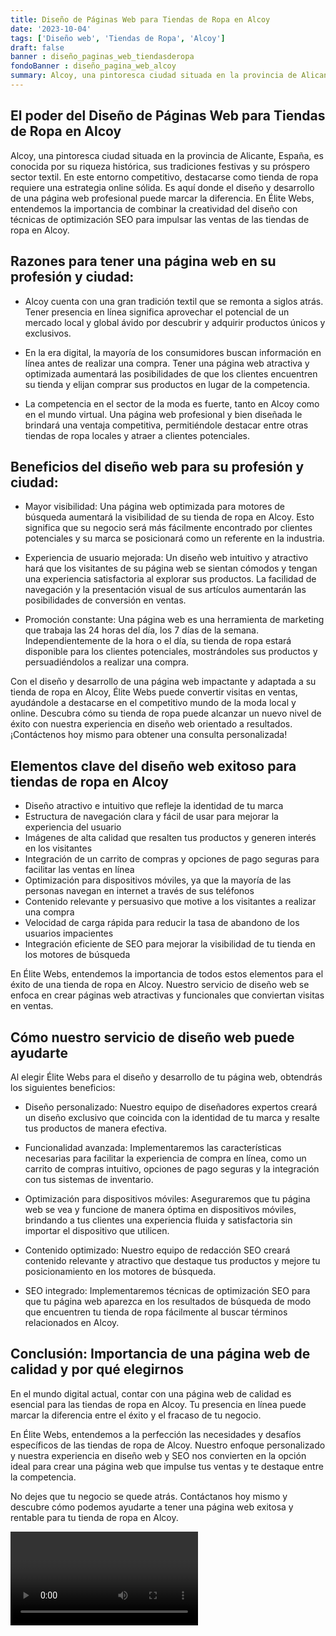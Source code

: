 ```yaml
---
title: Diseño de Páginas Web para Tiendas de Ropa en Alcoy
date: '2023-10-04'
tags: ['Diseño web', 'Tiendas de Ropa', 'Alcoy']
draft: false
banner : diseño_paginas_web_tiendasderopa
fondoBanner : diseño_pagina_web_alcoy
summary: Alcoy, una pintoresca ciudad situada en la provincia de Alicante, España, es conocida por su riqueza histórica, sus tradiciones festivas y su próspero sector textil. En este entorno competitivo, destacarse como tienda de ropa requiere una estrategia online sólida. Es aquí donde el diseño y desarrollo de una página web profesional puede marcar la diferencia. En Élite Webs, entendemos la importancia de combinar la creatividad del diseño con técnicas de optimización SEO para impulsar las ventas de las tiendas de ropa en Alcoy.
---
```


## El poder del Diseño de Páginas Web para Tiendas de Ropa en Alcoy

Alcoy, una pintoresca ciudad situada en la provincia de Alicante, España, es conocida por su riqueza histórica, sus tradiciones festivas y su próspero sector textil. En este entorno competitivo, destacarse como tienda de ropa requiere una estrategia online sólida. Es aquí donde el diseño y desarrollo de una página web profesional puede marcar la diferencia. En Élite Webs, entendemos la importancia de combinar la creatividad del diseño con técnicas de optimización SEO para impulsar las ventas de las tiendas de ropa en Alcoy.

## Razones para tener una página web en su profesión y ciudad:

- Alcoy cuenta con una gran tradición textil que se remonta a siglos atrás. Tener presencia en línea significa aprovechar el potencial de un mercado local y global ávido por descubrir y adquirir productos únicos y exclusivos.

- En la era digital, la mayoría de los consumidores buscan información en línea antes de realizar una compra. Tener una página web atractiva y optimizada aumentará las posibilidades de que los clientes encuentren su tienda y elijan comprar sus productos en lugar de la competencia.

- La competencia en el sector de la moda es fuerte, tanto en Alcoy como en el mundo virtual. Una página web profesional y bien diseñada le brindará una ventaja competitiva, permitiéndole destacar entre otras tiendas de ropa locales y atraer a clientes potenciales.

## Beneficios del diseño web para su profesión y ciudad:

- Mayor visibilidad: Una página web optimizada para motores de búsqueda aumentará la visibilidad de su tienda de ropa en Alcoy. Esto significa que su negocio será más fácilmente encontrado por clientes potenciales y su marca se posicionará como un referente en la industria.

- Experiencia de usuario mejorada: Un diseño web intuitivo y atractivo hará que los visitantes de su página web se sientan cómodos y tengan una experiencia satisfactoria al explorar sus productos. La facilidad de navegación y la presentación visual de sus artículos aumentarán las posibilidades de conversión en ventas.

- Promoción constante: Una página web es una herramienta de marketing que trabaja las 24 horas del día, los 7 días de la semana. Independientemente de la hora o el día, su tienda de ropa estará disponible para los clientes potenciales, mostrándoles sus productos y persuadiéndolos a realizar una compra.

Con el diseño y desarrollo de una página web impactante y adaptada a su tienda de ropa en Alcoy, Élite Webs puede convertir visitas en ventas, ayudándole a destacarse en el competitivo mundo de la moda local y online. Descubra cómo su tienda de ropa puede alcanzar un nuevo nivel de éxito con nuestra experiencia en diseño web orientado a resultados. ¡Contáctenos hoy mismo para obtener una consulta personalizada!

<GifSeo />

<Cta />

## Elementos clave del diseño web exitoso para tiendas de ropa en Alcoy

- Diseño atractivo e intuitivo que refleje la identidad de tu marca
- Estructura de navegación clara y fácil de usar para mejorar la experiencia del usuario
- Imágenes de alta calidad que resalten tus productos y generen interés en los visitantes
- Integración de un carrito de compras y opciones de pago seguras para facilitar las ventas en línea
- Optimización para dispositivos móviles, ya que la mayoría de las personas navegan en internet a través de sus teléfonos
- Contenido relevante y persuasivo que motive a los visitantes a realizar una compra
- Velocidad de carga rápida para reducir la tasa de abandono de los usuarios impacientes
- Integración eficiente de SEO para mejorar la visibilidad de tu tienda en los motores de búsqueda

En Élite Webs, entendemos la importancia de todos estos elementos para el éxito de una tienda de ropa en Alcoy. Nuestro servicio de diseño web se enfoca en crear páginas web atractivas y funcionales que conviertan visitas en ventas.

## Cómo nuestro servicio de diseño web puede ayudarte

Al elegir Élite Webs para el diseño y desarrollo de tu página web, obtendrás los siguientes beneficios:

- Diseño personalizado: Nuestro equipo de diseñadores expertos creará un diseño exclusivo que coincida con la identidad de tu marca y resalte tus productos de manera efectiva.

- Funcionalidad avanzada: Implementaremos las características necesarias para facilitar la experiencia de compra en línea, como un carrito de compras intuitivo, opciones de pago seguras y la integración con tus sistemas de inventario.

- Optimización para dispositivos móviles: Aseguraremos que tu página web se vea y funcione de manera óptima en dispositivos móviles, brindando a tus clientes una experiencia fluida y satisfactoria sin importar el dispositivo que utilicen.

- Contenido optimizado: Nuestro equipo de redacción SEO creará contenido relevante y atractivo que destaque tus productos y mejore tu posicionamiento en los motores de búsqueda.

- SEO integrado: Implementaremos técnicas de optimización SEO para que tu página web aparezca en los resultados de búsqueda de modo que encuentren tu tienda de ropa fácilmente al buscar términos relacionados en Alcoy.

## Conclusión: Importancia de una página web de calidad y por qué elegirnos

En el mundo digital actual, contar con una página web de calidad es esencial para las tiendas de ropa en Alcoy. Tu presencia en línea puede marcar la diferencia entre el éxito y el fracaso de tu negocio.

En Élite Webs, entendemos a la perfección las necesidades y desafíos específicos de las tiendas de ropa de Alcoy. Nuestro enfoque personalizado y nuestra experiencia en diseño web y SEO nos convierten en la opción ideal para crear una página web que impulse tus ventas y te destaque entre la competencia.

No dejes que tu negocio se quede atrás. Contáctanos hoy mismo y descubre cómo podemos ayudarte a tener una página web exitosa y rentable para tu tienda de ropa en Alcoy.

<Video />

<CtaBot job='Tiendas de Ropa' city='Alcoy'/>

<Gmaps query='Alcoy+españa+maps' />